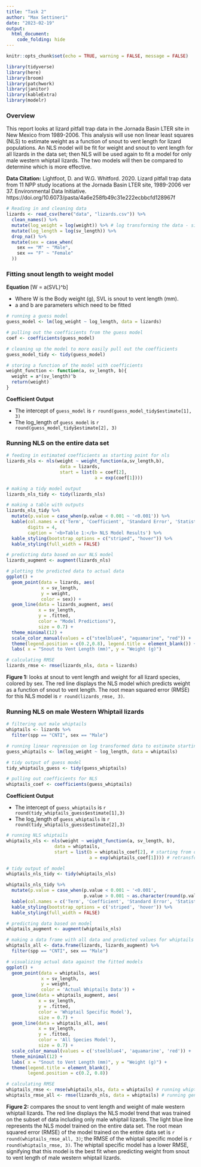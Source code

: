```yaml
---
title: "Task 2"
author: "Max Settineri"
date: "2023-02-19"
output: 
  html_document:
    code_folding: hide
---
```


```r
knitr::opts_chunk$set(echo = TRUE, warning = FALSE, message = FALSE)

library(tidyverse)
library(here)
library(broom)
library(patchwork)
library(janitor)
library(kableExtra)
library(modelr)
```

### Overview

This report looks at lizard pitfall trap data in the Jornada Basin LTER site in New Mexico from 1989-2006. This analysis will use non linear least squares (NLS) to estimate weight as a function of snout to vent length for lizard populations. An NLS model will be fit for weight and snout to vent length for all lizards in the data set; then NLS will be used again to fit a model for only male western whiptail lizards. The two models will then be compared to determine which is more effective. 

**Data Citation:** Lightfoot, D. and W.G. Whitford. 2020. Lizard pitfall trap data from 11 NPP study locations at the Jornada Basin LTER site, 1989-2006 ver 37. Environmental Data Initiative. https://doi.org/10.6073/pasta/4a6e258fb49c31e222ecbbcfd128967f

```r
# Reading in and cleaning data
lizards <- read_csv(here("data", "lizards.csv")) %>% 
  clean_names() %>% 
  mutate(log_weight = log(weight)) %>% # log transforming the data - since we are using an exponential base equation
  mutate(log_length = log(sv_length)) %>% 
  drop_na() %>% 
  mutate(sex = case_when(
    sex == "M" ~ "Male",
    sex == "F" ~ "Female"
  ))
```

### Fitting snout length to weight model

**Equation**
\[W = a(SVL)^b\]

- Where W is the Body weight (g), SVL is snout to vent length (mm).
- a and b are parameters which need to be fitted

```r
# running a guess model
guess_model <- lm(log_weight ~ log_length, data = lizards) 

# pulling out the coefficients from the guess model
coef <- coefficients(guess_model)

# cleaning up the model to more easily pull out the coefficients 
guess_model_tidy <- tidy(guess_model)

# storing a function of the model with coefficients
weight_function <- function(a, sv_length, b){
  weight = a*(sv_length)^b
  return(weight)
}
```

**Coefficient Output**

- The intercept of `guess_model` is `r round(guess_model_tidy$estimate[1], 3)`
- The log_length of `guess_model` is `r round(guess_model_tidy$estimate[2], 3)`

### Running NLS on the entire data set

```r
# feeding in estimated coefficients as starting point for nls
lizards_nls <- nls(weight ~ weight_function(a,sv_length,b),
                    data = lizards,
                    start = list(b = coef[2],
                                 a = exp(coef[1])))

# making a tidy model output
lizards_nls_tidy <- tidy(lizards_nls)
```

```r
# making a table with outputs
lizards_nls_tidy %>% 
  mutate(p.value = case_when(p.value < 0.001 ~ '<0.001')) %>% 
  kable(col.names = c('Term', 'Coefficient', 'Standard Error', 'Statistic', 'P Value'), 
        digits = 4, 
        caption = '<b>Table 1:</b> NLS Model Results') %>% 
  kable_styling(bootstrap_options = c("striped", "hover")) %>% 
  kable_styling(full_width = FALSE)
```

```r
# predicting data based on our NLS model
lizards_augment <- augment(lizards_nls)
```

```r
# plotting the predicted data to actual data
ggplot() +
  geom_point(data = lizards, aes(
             x = sv_length,
             y = weight, 
             color = sex)) +
  geom_line(data = lizards_augment, aes(
            x = sv_length,
            y = .fitted,
            color = "Model Predictions"),
            size = 0.7) +
  theme_minimal(12) +
  scale_color_manual(values = c("steelblue4", "aquamarine", "red")) +
  theme(legend.position = c(0.2,0.8), legend.title = element_blank()) +
  labs( x = "Snout to Vent Length (mm)", y = "Weight (g)")

# calculating RMSE
lizards_rmse <- rmse(lizards_nls, data = lizards)
```

**Figure 1:** looks at snout to vent length and weight for all lizard species, colored by sex. The red line displays the NLS model which predicts weight as a function of snout to vent length. The root mean squared error (RMSE) for this NLS model is `r round(lizards_rmse, 3)`.

### Running NLS on male Western Whiptail lizards

```r
# filtering out male whiptails
whiptails <- lizards %>% 
  filter(spp == "CNTI", sex == "Male") 
```

```r
# running linear regression on log transformed data to estimate starting coefficients
guess_whiptails <- lm(log_weight ~ log_length, data = whiptails)

# tidy output of guess model
tidy_whiptails_guess <- tidy(guess_whiptails) 

# pulling out coefficients for NLS
whiptails_coef <- coefficients(guess_whiptails)
```

**Coefficient Output**

- The intercept of `guess_whiptails` is `r round(tidy_whiptails_guess$estimate[1],3)`
- The log_length of `guess_whiptails` is `r round(tidy_whiptails_guess$estimate[2],3)`

```r
# running NLS whiptails
whiptails_nls <- nls(weight ~ weight_function(a, sv_length, b), 
                  data = whiptails,
                  start = list(b = whiptails_coef[2], # starting from our guess coefficients
                               a = exp(whiptails_coef[1]))) # retransforming the intercept coefficient 

# tidy output of model
whiptails_nls_tidy <- tidy(whiptails_nls) 

whiptails_nls_tidy %>%
  mutate(p.value = case_when(p.value < 0.001 ~ '<0.001',
                             p.value > 0.001 ~ as.character(round(p.value, 3)))) %>% 
  kable(col.names = c('Term', 'Coefficient', 'Standard Error', 'Statistic', 'P Value'), digits = 4, caption = '<b>Table 2:</b> Whiptail NLS Model Results') %>% 
  kable_styling(bootstrap_options = c('striped', 'hover')) %>% 
  kable_styling(full_width = FALSE)
```

```r
# predicting data based on model
whiptails_augment <- augment(whiptails_nls)

# making a data frame with all data and predicted values for whiptails
whiptails_all <- data.frame(lizards, lizards_augment) %>% 
  filter(spp == "CNTI", sex == "Male")
```

```r
# visualizing actual data against the fitted models
ggplot() +
  geom_point(data = whiptails, aes(
             x = sv_length,
             y = weight,
             color = 'Actual Whiptails Data')) +
  geom_line(data = whiptails_augment, aes(
            x = sv_length,
            y = .fitted,
            color = 'Whiptail Specific Model'),
            size = 0.7) +
  geom_line(data = whiptails_all, aes(
            x = sv_length,
            y = .fitted,
            color = 'All Species Model'),
            size = 0.7) +
  scale_color_manual(values = c('steelblue4', 'aquamarine', 'red')) +
  theme_minimal(12) +
  labs( x = "Snout to Vent Length (mm)", y = "Weight (g)") +
  theme(legend.title = element_blank(),
        legend.position = c(0.2, 0.8))

# calculating RMSE
whiptails_rmse <- rmse(whiptails_nls, data = whiptails) # running whiptail model on whiptail subset
whiptails_rmse_all <- rmse(lizards_nls, data = whiptails) # running general model on whiptail data
```

**Figure 2:** compares the snout to vent length and weight of male western whiptail lizards. The red line displays the NLS model trend that was trained on the subset of data including only male whiptail lizards. The light blue line represents the NLS model trained on the entire data set. The root mean squared error (RMSE) of the model trained on the entire data set is `r round(whiptails_rmse_all, 3)`; the RMSE of the whiptail specific model is `r round(whiptails_rmse, 3)`. The whiptail specific model has a lower RMSE, signifying that this model is the best fit when predicting weight from snout to vent length of male western whiptail lizards. 


